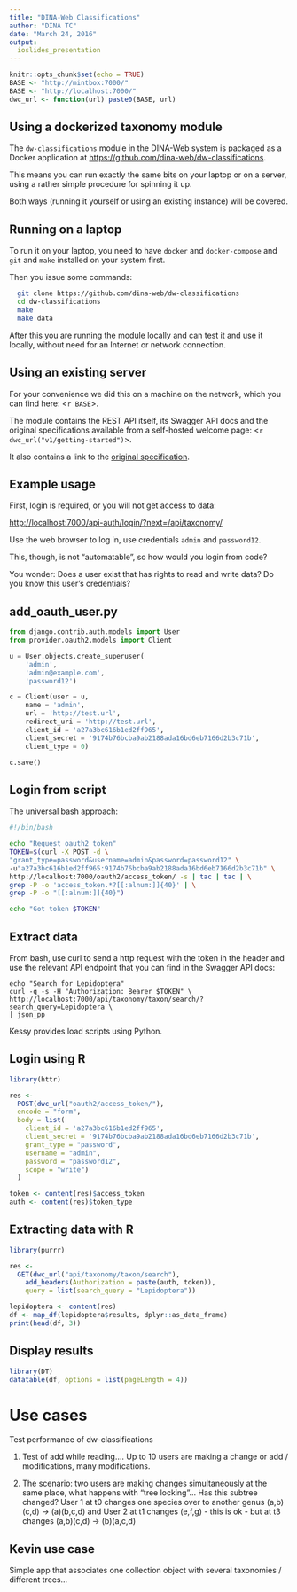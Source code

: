 ```yaml
---
title: "DINA-Web Classifications"
author: "DINA TC"
date: "March 24, 2016"
output: 
  ioslides_presentation
---
```


```r
knitr::opts_chunk$set(echo = TRUE)
BASE <- "http://mintbox:7000/"
BASE <- "http://localhost:7000/"
dwc_url <- function(url) paste0(BASE, url)
```

## Using a dockerized taxonomy module

The `dw-classifications` module in the DINA-Web system is packaged as a Docker application at <https://github.com/dina-web/dw-classifications>. 

This means you can run exactly the same bits on your laptop or on a server, using a rather simple procedure for spinning it up.

Both ways (running it yourself or using an existing instance) will be covered.

## Running on a laptop

To run it on your laptop, you need to have `docker` and `docker-compose` and `git` and `make` installed on your system first. 

Then you issue some commands:

```bash
  git clone https://github.com/dina-web/dw-classifications
  cd dw-classifications
  make
  make data
```

After this you are running the module locally and can test it and use it locally, without need for an Internet or network connection.

## Using an existing server

For your convenience we did this on a machine on the network, which you can find here: <`r BASE`>.

The module contains the REST API itself, its Swagger API docs and the original specifications available from a self-hosted welcome page: <`r dwc_url("v1/getting-started")`>.

It also contains a link to the [original specification]( https://docs.google.com/document/d/1csSAat9kAnuZMk7wqImb7IWMjNM5rwFwkQS-OyVU5aM/edit?pref=2&pli=1).

## Example usage

First, login is required, or you will not get access to data:

<http://localhost:7000/api-auth/login/?next=/api/taxonomy/>

Use the web browser to log in, use credentials `admin` and `password12`.

This, though, is not "automatable", so how would you login from code?

You wonder: Does a user exist that has rights to read and write data? Do you know this user's credentials?

## add_oauth_user.py

```python
from django.contrib.auth.models import User
from provider.oauth2.models import Client

u = User.objects.create_superuser(
	'admin', 
	'admin@example.com', 
	'password12')

c = Client(user = u, 
	name = 'admin', 
	url = 'http://test.url', 
	redirect_uri = 'http://test.url', 
	client_id = 'a27a3bc616b1ed2ff965',
	client_secret = '9174b76bcba9ab2188ada16bd6eb7166d2b3c71b', 
	client_type = 0)

c.save()
```

## Login from script

The universal bash approach:

```bash
#!/bin/bash

echo "Request oauth2 token"
TOKEN=$(curl -X POST -d \
"grant_type=password&username=admin&password=password12" \
-u"a27a3bc616b1ed2ff965:9174b76bcba9ab2188ada16bd6eb7166d2b3c71b" \
http://localhost:7000/oauth2/access_token/ -s | tac | tac | \
grep -P -o 'access_token.*?[[:alnum:]]{40}' | \
grep -P -o "[[:alnum:]]{40}")

echo "Got token $TOKEN"

```

## Extract data

From bash, use curl to send a http request with the token in the header and use the relevant API endpoint that you can find in the Swagger API docs:

```
echo "Search for Lepidoptera"
curl -q -s -H "Authorization: Bearer $TOKEN" \
http://localhost:7000/api/taxonomy/taxon/search/?search_query=Lepidoptera \
| json_pp
```

Kessy provides load scripts using Python.

## Login using R

```r
library(httr)

res <- 
  POST(dwc_url("oauth2/access_token/"), 
  encode = "form", 
  body = list(
    client_id = 'a27a3bc616b1ed2ff965',
    client_secret = '9174b76bcba9ab2188ada16bd6eb7166d2b3c71b',
    grant_type = "password", 
    username = "admin", 
    password = "password12",
    scope = "write")
  )

token <- content(res)$access_token
auth <- content(res)$token_type
```

## Extracting data with R

```r
library(purrr)

res <- 
  GET(dwc_url("api/taxonomy/taxon/search"), 
    add_headers(Authorization = paste(auth, token)),
    query = list(search_query = "Lepidoptera"))

lepidoptera <- content(res)
df <- map_df(lepidoptera$results, dplyr::as_data_frame)
print(head(df, 3))
```

## Display results

```r
library(DT)
datatable(df, options = list(pageLength = 4))
```

# Use cases

Test performance of dw-classifications

1. Test of add while reading....  Up to 10 users are making a change or add / modifications, many modifications.

2. The scenario: two users are making changes simultaneously at the same place, what happens with "tree locking"... Has this subtree changed? User 1 at t0 changes one species over to another genus (a,b) (c,d) -> (a)(b,c,d) and User 2 at t1 changes (e,f,g) - this is ok - but at t3 changes (a,b)(c,d) -> (b)(a,c,d)

## Kevin use case

Simple app that associates one collection object with several taxonomies / different trees...
